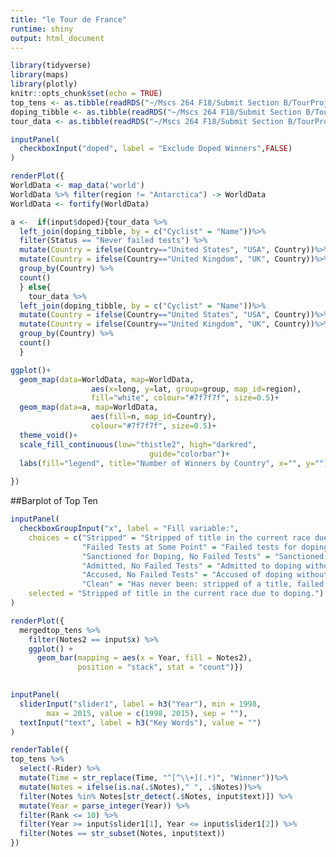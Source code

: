```yaml
---
title: "le Tour de France"
runtime: shiny
output: html_document
---
```


```r
library(tidyverse)
library(maps)
library(plotly)
knitr::opts_chunk$set(echo = TRUE)
top_tens <- as.tibble(readRDS("~/Mscs 264 F18/Submit Section B/TourProject/top_tens.rds"))
doping_tibble <- as.tibble(readRDS("~/Mscs 264 F18/Submit Section B/TourProject/doping_tibble.rds"))
tour_data <- as.tibble(readRDS("~/Mscs 264 F18/Submit Section B/TourProject/tour_data.rds"))


```



```r
inputPanel(
  checkboxInput("doped", label = "Exclude Doped Winners",FALSE)
)

renderPlot({ 
WorldData <- map_data('world')
WorldData %>% filter(region != "Antarctica") -> WorldData
WorldData <- fortify(WorldData)

a <-  if(input$doped){tour_data %>%
  left_join(doping_tibble, by = c("Cyclist" = "Name"))%>%
  filter(Status == "Never failed tests") %>%
  mutate(Country = ifelse(Country=="United States", "USA", Country))%>%
  mutate(Country = ifelse(Country=="United Kingdom", "UK", Country))%>%
  group_by(Country) %>%
  count()
  } else{
    tour_data %>%
  left_join(doping_tibble, by = c("Cyclist" = "Name"))%>%
  mutate(Country = ifelse(Country=="United States", "USA", Country))%>%
  mutate(Country = ifelse(Country=="United Kingdom", "UK", Country))%>%
  group_by(Country) %>%
  count()
  } 

ggplot()+
  geom_map(data=WorldData, map=WorldData,
                  aes(x=long, y=lat, group=group, map_id=region),
                  fill="white", colour="#7f7f7f", size=0.5)+
  geom_map(data=a, map=WorldData,
                  aes(fill=n, map_id=Country),
                  colour="#7f7f7f", size=0.5)+
  theme_void()+
  scale_fill_continuous(low="thistle2", high="darkred", 
                               guide="colorbar")+
  labs(fill="legend", title="Number of Winners by Country", x="", y="")
 
})
```




##Barplot of Top Ten

```r
inputPanel(
  checkboxGroupInput("x", label = "Fill variable:",
    choices = c("Stripped" = "Stripped of title in the current race due to doping.",
                "Failed Tests at Some Point" = "Failed tests for doping in another competition or out of competition at some point in their career.",
                "Sanctioned for Doping, No Failed Tests" = "Sanctioned for doping without failed tests at some point in their career.",
                "Admitted, No Failed Tests" = "Admitted to doping without failed tests or sanction for the current race.",
                "Accused, No Failed Tests" = "Accused of doping without failed tests, sanction or admittance in their career.",
                "Clean" = "Has never been: stripped of a title, failed tests or sanctioned for doping to date, with no known accusations."), 
    selected = "Stripped of title in the current race due to doping.")
)

renderPlot({
  mergedtop_tens %>%
    filter(Notes2 == input$x) %>%
    ggplot() + 
      geom_bar(mapping = aes(x = Year, fill = Notes2), 
               position = "stack", stat = "count")})
    
```


```r

inputPanel(
  sliderInput("slider1", label = h3("Year"), min = 1998, 
        max = 2015, value = c(1998, 2015), sep = ""),
  textInput("text", label = h3("Key Words"), value = "")
)

renderTable({ 
top_tens %>% 
  select(-Rider) %>%
  mutate(Time = str_replace(Time, "^[^\\+](.*)", "Winner"))%>%
  mutate(Notes = ifelse(is.na(.$Notes)," ", .$Notes))%>%
  filter(Notes %in% Notes[str_detect(.$Notes, input$text)]) %>%
  mutate(Year = parse_integer(Year)) %>%
  filter(Rank <= 10) %>%
  filter(Year >= input$slider1[1], Year <= input$slider1[2]) %>%
  filter(Notes == str_subset(Notes, input$text))
}) 


```



